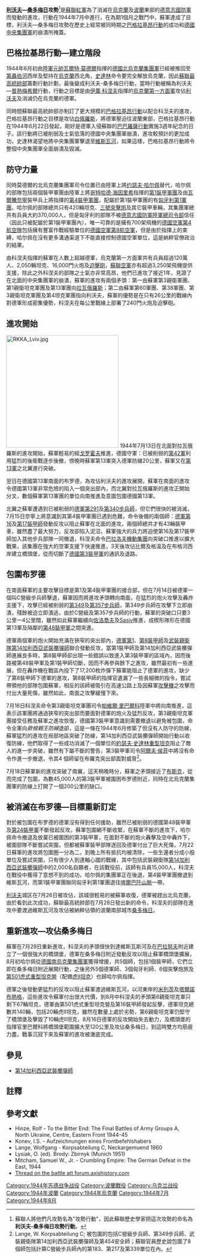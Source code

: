 {{noteTA
|G1=Military
|G2=Shipname
|G3=地名
}}
{{Infobox Military Conflict
|conflict=利沃夫—桑多梅日攻勢
|image=[[File:Brody-14WGdSS.jpg|300px]]
|caption=[[德意志|德意志]][[武裝親衛隊|武裝親衛隊]][[第十四加利西亞武裝擲彈師（烏克蘭第一）|第14加利西亞武裝擲彈師]]的擲彈兵在[[布罗德|布罗德]]被包圍時隱蔽作戰
|partof=[[第二次世界大戰|第二次世界大戰]][[德蘇戰爭|德蘇戰爭]]
|place=[[波蘭|波蘭]]東部/[[烏克蘭|烏克蘭]]西部
|date=1944年7月13日—1944年8月29日
|result=蘇聯獲勝
|combatant1=[[File:Flag_of_Germany_1933.svg|25px]] [[納粹德國|納粹德國]]<br />[[File:Flag_of_Hungary_1940.svg|25px]] [[匈牙利|匈牙利]]
|combatant2=[[File:Flag_of_the_Soviet_Union_(1924–1955).svg|25px]] [[蘇聯|蘇聯]]
|commander1=[[File:Flag_of_Germany_1933.svg|25px]] [[约瑟夫·哈尔佩|约瑟夫·哈尔佩]]
|commander2=[[File:Flag_of_the_Soviet_Union_(1924–1955).svg|25px]] [[伊萬·科涅夫|伊萬·科涅夫]]
|strength1=900,000人<br />900輛坦克及自走炮<br />6,300門火炮<br />700架飛機
|strength2=120萬人<br />2,200輛坦克及自走炮<br />13,900門火炮<br />3,000架飛機
|casualties1=总计136,860伤亡<br />（55,000死亡或被俘、81,860受伤）<br /> 1,941辆坦克和687架飞机
|casualties2=总计289,296人<br />（ 65,001死亡、失踪或被俘，224,295人受伤 ）<br />

1,269坦克和自行火炮 <br />
289飞机
|}}
{{Campaignbox Axis-Soviet War}}
{{Campaignbox Stalin's ten blows}}
{{Campaignbox Poland 1944-1945}}

'''[[利沃夫|利沃夫]]—[[桑多梅日|桑多梅日]]攻勢'''<ref>蘇聯人將他們凡攻勢名為"攻勢行動"，因此蘇聯歷史學家把這次攻勢的命名為'''利沃夫-桑多梅日攻勢行動'''。</ref>是[[蘇聯紅軍|蘇聯紅軍]]為了消滅在[[烏克蘭|烏克蘭]]及[[波蘭|波蘭]]東部的[[德意志國防軍|德意志國防軍]]而發動的進攻，行動在1944年7月中進行，在為期1個月之戰鬥中，蘇軍達成了目標，利沃夫—桑多梅日攻勢在歷史上經常被同時期之[[巴格拉基昂行動|巴格拉基昂行動]]的成功和[[德國中央集團軍|德國中央集團軍]]的崩潰所掩蓋。

== 巴格拉基昂行動—建立階段 ==
1944年6月初由[[陸軍元帥|陸軍元帥]][[瓦爾特·莫德爾|瓦爾特·莫德爾]]指揮的[[德國北烏克蘭集團軍|德國北烏克蘭集團軍]]已經被推回至[[第聶伯河|第聶伯河]]西岸及堅持在[[烏克蘭|烏克蘭]]西北角，[[史達林|史達林]]命令要完全解放烏克蘭，因此[[蘇聯最高統帥部|蘇聯最高統帥部]]籌劃行動計劃，最後變成利沃夫-桑多梅日行動，當時行動被稱為利沃夫—[[普熱梅希爾|普熱梅希爾]]行動，行動之目標是由[[伊萬·科涅夫|伊萬·科涅夫]]指揮的[[烏克蘭第一方面軍|烏克蘭第一方面軍]]攻佔[[利沃夫|利沃夫]]及消滅仍在烏克蘭的德軍。

同時間蘇聯最高統帥部亦制訂了更大規模的[[巴格拉基昂行動|巴格拉基昂行動]]以配合科湼夫的進攻，巴格拉基昂行動之目標是攻佔[[白俄羅斯|白俄羅斯]]，將德軍壓迫往波蘭東部，巴格拉基昂行動在1944年6月22日發起，剛好是德軍入侵蘇聯的[[巴巴羅薩行動|巴巴羅薩行動]]實施3週年紀念的日子。該行動將已被削弱及士氣低落的德國中央集團軍崩潰，進攻較預計的更加成功，史達林渴望地將中央集團軍擊退至[[維斯瓦河|維斯瓦河]]，如果這樣，巴格拉基昂行動將令整個中央集團軍全面崩潰及毀滅。

== 防守力量 ==
同時莫德爾的北烏克蘭集團軍司令位置已由陸軍上將[[约瑟夫·哈尔佩|约瑟夫·哈尔佩]]替代，哈尔佩的部隊包括兩個裝甲軍團由陸軍上將[[哥特哈德·海因里希|哥特哈德·海因里希]]指揮的[[德國第1裝甲軍團|第1裝甲軍團]]及由[[瓦爾騰奈寧|瓦爾騰奈寧]]裝甲兵上將指揮的[[德國第4裝甲軍團|第4裝甲軍團]]，配屬於第1裝甲軍團的有[[匈牙利第1軍團|匈牙利第1軍團]]，哈尔佩的部隊總共只有420輛坦克、[[三號突擊炮|三號突擊炮]]及其它裝甲車輛，其集團軍總共有兵員大約370,000人，但是匈牙利的部隊不被[[國防軍陸軍總司令部|德意志國防軍陸軍總司令部]]信任（因此只被配屬於第1裝甲軍團內），唯一可靠的是擁有700架飛機的[[第4航空艦隊_(德國空軍)|德國空軍第4航空隊]]包括擁有豐富作戰經驗單位的[[德國空軍第8航空軍|德國空軍第8航空軍]]，但是由於指揮上的束縛，哈尔佩在沒有更多溝通渠道下不能直接控制德國空軍單位，這是納粹官僚政治的結果。

由科涅夫指揮的蘇軍在人數上超越德軍，烏克蘭第一方面軍共有兵員超過120萬人、2,050輛坦克、16,000門火炮及[[迫擊砲|迫擊砲]]，[[蘇聯空軍|蘇聯空軍]]亦有超過3,250架飛機提供支援，除此之外科涅夫的部隊之士氣亦非常高昂，他們已進攻了接近1年，見證了在北面的中央集團軍的崩潰，蘇軍的進攻有兩個矛頭：第一由蘇軍第3親衛軍團、第1親衛坦克軍團及第13軍團向[[拉瓦俄羅斯|拉瓦俄羅斯]]；第二由蘇軍第60軍團、第38軍團、第3親衛坦克軍團及第4坦克軍團指向利沃夫，蘇軍的優勢是在只有26公里的戰線內對德軍形成密集優勢，科涅夫在每公里戰線上部署了240門火炮及迫擊砲。

== 進攻開始 ==
[[File:RKKA_Lviv.jpg|300px]]
1944年7月13日在北面對拉瓦俄羅斯的進攻開始，蘇軍輕易的經[[戈罗霍夫|戈罗霍夫]]推進，德國守軍：已被削弱的[[德國第42軍|第42軍]]利用猛烈的後衛戰逐步後撤，傍晚時蘇軍第13軍突入德軍防線20公里，蘇軍又在[[德國第13軍|第13軍]]之北翼進行突破。

翌日在德國第13軍南面的布罗德，為攻佔利沃夫的進攻展開，蘇軍在南面的進攻令德國第13軍非常危險的陷入一個突出部內，而北翼對拉瓦俄羅斯的進攻正開始分叉，數個蘇軍第13軍團的單位向南推進及意圖包圍德國第13軍。

北翼之蘇軍遭遇到已被削弱的[[德軍第291步兵師|德軍第291]]及[[德軍第340步兵師|第340步兵師]]，但它們很快的被消滅，7月15日奈寧上將意識到其第4裝甲軍團已遇到危難，命令後備的兩個師：[[德軍第16裝甲師|德軍第16]]及[[德軍第17裝甲師|第17裝甲師]]發動反攻以阻止蘇軍在北面的進攻，兩個師總共才有43輛裝甲車，雖然盡了最大努力，反攻卻陷入泥沼，蘇軍強大的兵力將迫使第16及第17裝甲師加入其他步兵部隊一同撤退，科涅夫命令[[巴拉洛夫機動集團|巴拉洛夫機動集團]]向突破口推進以擴大戰果，該集團在強大的空軍支援下快速推進，3天後攻佔比爾及格溫及在布格河西岸建立橋頭堡，從而切斷了[[德國第3裝甲軍|德國第3裝甲軍]]的通訊及退路。

== 包圍布罗德 ==
在南面蘇軍的主要攻擊目標是第1及第4裝甲軍團的接合部，但在7月14日被德軍一個叫C營級步兵師擊退，蘇軍因而將進攻矛頭轉向南面，在猛烈的炮火攻擊及轟炸支援下，攻擊已經被削弱的[[德軍第349步兵師|第349]]及[[德軍第357步兵師|第357步兵師]]，第349步兵師在攻擊下立即崩潰，殘餘被迫立即潰逃，由於C營級及第357步兵師的行動，蘇軍的突破口只要3公里—4公里闊，雖然如此蘇軍繼續向[[佐洛喬夫|佐洛喬夫]]及[[Sasiv|Sasiv]]推進，成楔形隊形在德國第13軍及隔鄰的[[德國第48裝甲軍|第48裝甲軍]]之間突進。

德軍兩個軍的炮火開始充滿在狹窄的突出部內，[[德軍第1裝甲師|德軍第1]]、[[德軍第8裝甲師|第8裝甲師]]及[[武裝親衛隊|武裝親衛隊]][[第十四加利西亞武裝擲彈師（烏克蘭第一）|第14加利西亞武裝擲彈師]]聯合發動反攻，當第1裝甲師及第14加利西亞武裝擲彈師進展良多時，第8裝甲師卻出現一些錯誤以致進入第3裝甲軍的區域內，因而後路被第48裝甲軍及第1裝甲師切斷，因而不再參與餘下之進攻，雖然最初有一些進展，但在轟炸機在戰區內投下了17,200枚炸彈下蘇軍能阻止了德軍的進攻，缺少了第8裝甲師下德軍的進攻，第8裝甲師的指揮官遺漏了一些長細微的指令，嘗試帶領他的部隊包圍蘇軍，相反的該師被吸引在高速公路上及因蘇軍[[攻擊機|攻擊機]]之攻擊而付出大量死傷，雖然如此，南面之攻擊緩慢下來。

7月16日科涅夫命令第3親衛坦克軍團司令[[帕維爾·里巴爾科|帕維爾·里巴爾科]]陸軍中將向南推進，這表示該軍團將通過狹窄的突出部而要面對德軍的炮火及猛烈反攻，第3親衛坦克軍團接受任務及蘇軍之進攻恢復，德國第3裝甲軍意識到需要撤退以避免被包圍，命令全軍向''歐根親王防線''退卻，這是一條在1944年6月修築了但沒有人防守的防線，蘇軍猛烈的進攻在局部地區突破了防線，第14加利西亞武裝擲彈師開始行動以收復防線，他們取得了一些成功消滅了一個單位的[[約瑟夫·史達林重型坦克|約瑟夫·史達林重型坦克]]阻止了敵人的進一步突破，雖然有下屬不斷的警告，第3裝甲軍司令[[阿爾夫·侯菲|阿爾夫·侯菲]]中將沒有命令作進一步撤退，令其4 個師留在布羅克突出部面對威脅<ref>Lange, W. Korpsabteilung C; 被包圍的包括C營級步兵師、第349步兵師、武裝親衛隊第14加利西亞武裝擲彈師及第454安全師；蘇聯官員歷史說包圍了8個師包括計算C營級步兵師內的第183、第217及第339單位在內。</ref>。

7月18日蘇軍新的進攻突破了南翼，這天稍晚時分，蘇軍之矛頭接近了[[布斯克|布斯克]]，從而完成了包圍，為數45,000人的第3裝甲軍被圍困布罗德附近，同時在北烏克蘭集團軍的防線上打開了一個200公里的缺口。

== 被消滅在布罗德—目標重新訂定 ==
對於被包圍在布罗德的德軍沒有得到任何援助，雖然已被削弱的德國第48裝甲軍及[[德國第24裝甲軍|第24裝甲軍]]不斷發起反攻，蘇軍包圍網不斷收緊，在蘇軍不斷的進攻下，哈尔佩命令撤退及放棄已被圍困的第3裝甲軍，在面對不斷的炮火轟擊及空中轟炸下，被圍部隊不斷嘗試突圍，但都被蘇軍裝甲部隊逐回及德軍付出了巨大死傷，7月22日蘇軍的進攻將包圍圈一分為二，到晚上所有抵抗均被清除，一些生還者分成小股單位及嘗試突圍，只有很少人到達軸心國的戰線，其中包括武裝親衛隊[[第14加利西亞武裝擲彈師|第14加利西亞武裝擲彈師]]中的2,000名自願者，在該戰役前，該師有兵員15,000人，科涅夫在戰役中獲得了意想不到的成功，哈尔佩的集團軍正在後退，第4裝甲軍團撤退到維斯瓦河，而第1裝甲軍團聯同匈牙利第1軍團退往[[喀爾巴阡山脈|喀爾巴阡山脈]]一帶。

[[利沃夫|利沃夫]]城区在7月26日被攻佔，該城很輕易的被蘇軍收復，德軍被趕出北烏克蘭，由於看到此次成功，蘇聯最高統帥部在7月28日發出新的命令，科涅夫的部隊在進攻中要渡過維斯瓦河及攻佔被納粹佔領的波蘭南部城市[[桑多梅日|桑多梅日]]。

== 重新進攻—攻佔桑多梅日 ==
蘇軍在7月29日重新進攻，科涅夫的矛頭很快到達維斯瓦斯河及在[[巴拉努夫|巴拉努夫]]附近建立了一個很強大的橋頭堡，德軍在桑多梅日附近發動反攻以阻止蘇軍橋頭堡擴展，8月初哈尔佩從[[德國南烏克蘭集團軍|德國南烏克蘭集團軍]]獲得增援，共5個師，包括1個裝甲師，它們立即在桑多梅日附近展開行動，之後另外5個德軍師、3個匈牙利師、6個突擊炮旅及[[第501虎式重型坦克營|第501虎式重型坦克營]]（配備[[虎II坦克|虎II坦克]]）也歸哈尔佩指揮。

德軍之後發動更猛烈的反攻以阻止蘇軍渡過維斯瓦河，以河東岸的[[米列茨|米列茨]]及[[塔爾諾布熱格|塔爾諾布熱格]]，這些進攻令蘇軍付出很大代價，到8月中科涅夫的矛頭第6親衛坦克軍只剩下67輛坦克，德軍由第501虎式重型坦克營及第16裝甲師發起反擊，德軍坦克總數共140輛，包括20輛虎II坦克，雖然在數量上處於劣勢，第6親衛坦克軍仍堅守了橋頭堡及擊毀了10輛虎II坦克，8月16日德軍的反攻開始失去動力，及橋頭堡的指揮官里巴爾科將橋頭堡範圍擴大至120公里及攻佔桑多梅日，到這時雙方均筋疲力盡，戰事沉寂下來及蘇軍的進攻被澈底完成。

==參見==
*[[第14加利西亞武裝擲彈師|第14加利西亞武裝擲彈師]]

==註釋==
{{reflist}}

==參考文獻==
{{refbegin}}
* Hinze, Rolf - To the Bitter End: The Final Battles of Army Groups A, North Ukraine, Centre, Eastern Front 1944-45
* Konev, I.S. - Aufzeichnungen eines Frontbefehlshabers
* Lange, Wolfgang - Korpsabteilung C, Neckargemuend 1960
* Lysiak, O. (ed). Brody: Zbirnyk (Munich 1951)
* Mitcham, Samuel W., Jr. - Crumbling Empire: The German Defeat in the East, 1944
* [http://forum.axishistory.com/viewtopic.php?t=76225 Thread on the battle att forum.axishistory.com] {{Wayback|url=http://forum.axishistory.com/viewtopic.php?t=76225 |date=20200412024946 }}
{{refend}}

{{World War II}}
[[Category:1944年苏德战争战役|Category:1944年苏德战争战役]]
[[Category:波蘭戰役|Category:波蘭戰役]]
[[Category:乌克兰战役|Category:乌克兰战役]]
[[Category:1944年波蘭|Category:1944年波蘭]]
[[Category:1944年烏克蘭|Category:1944年烏克蘭]]
[[Category:1944年7月|Category:1944年7月]]
[[Category:1944年8月|Category:1944年8月]]